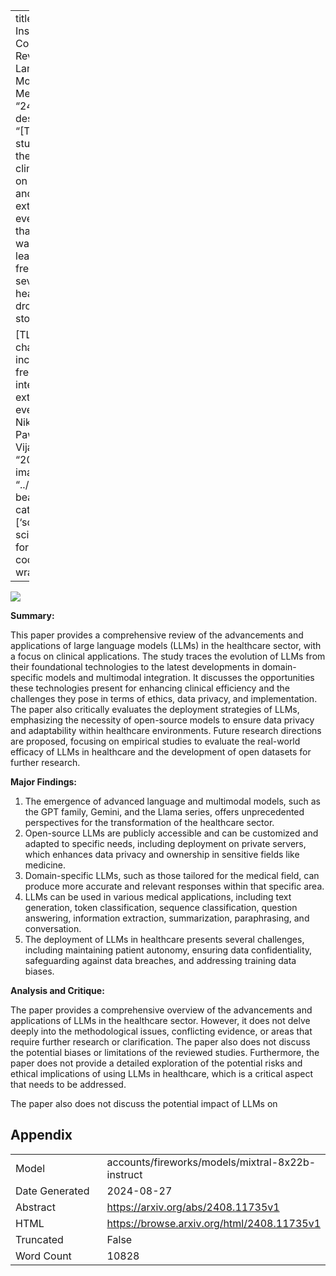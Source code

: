 
---
title: "Clinical Insights: A Comprehensive Review of Language Models in Medicine"
id: "2408.11735v1"
description: "[TEXT] The study examines the impact of climate change on the frequency and intensity of extreme weather events, finding that global warming is leading to more frequent and severe heatwaves, droughts, and storms.

[TL;DR] Climate change increases frequency and intensity of extreme weather events."
author: Nikita Neveditsin, Pawan Lingras, Vijay Mago
date: "2024-08-21"
image: "../../../bayesian-beagle.png"
categories: ['social-sciences']
format:
  html:
    code-overflow: wrap
---

![](../../../bayesian-beagle.png)

**Summary:**

This paper provides a comprehensive review of the advancements and applications of large language models (LLMs) in the healthcare sector, with a focus on clinical applications. The study traces the evolution of LLMs from their foundational technologies to the latest developments in domain-specific models and multimodal integration. It discusses the opportunities these technologies present for enhancing clinical efficiency and the challenges they pose in terms of ethics, data privacy, and implementation. The paper also critically evaluates the deployment strategies of LLMs, emphasizing the necessity of open-source models to ensure data privacy and adaptability within healthcare environments. Future research directions are proposed, focusing on empirical studies to evaluate the real-world efficacy of LLMs in healthcare and the development of open datasets for further research.

**Major Findings:**

1. The emergence of advanced language and multimodal models, such as the GPT family, Gemini, and the Llama series, offers unprecedented perspectives for the transformation of the healthcare sector.
2. Open-source LLMs are publicly accessible and can be customized and adapted to specific needs, including deployment on private servers, which enhances data privacy and ownership in sensitive fields like medicine.
3. Domain-specific LLMs, such as those tailored for the medical field, can produce more accurate and relevant responses within that specific area.
4. LLMs can be used in various medical applications, including text generation, token classification, sequence classification, question answering, information extraction, summarization, paraphrasing, and conversation.
5. The deployment of LLMs in healthcare presents several challenges, including maintaining patient autonomy, ensuring data confidentiality, safeguarding against data breaches, and addressing training data biases.

**Analysis and Critique:**

The paper provides a comprehensive overview of the advancements and applications of LLMs in the healthcare sector. However, it does not delve deeply into the methodological issues, conflicting evidence, or areas that require further research or clarification. The paper also does not discuss the potential biases or limitations of the reviewed studies. Furthermore, the paper does not provide a detailed exploration of the potential risks and ethical implications of using LLMs in healthcare, which is a critical aspect that needs to be addressed.

The paper also does not discuss the potential impact of LLMs on

## Appendix

|          |          |
|----------|----------|
| Model     | accounts/fireworks/models/mixtral-8x22b-instruct       |
| Date Generated     | 2024-08-27       |
| Abstract | [https://arxiv.org/abs/2408.11735v1](https://arxiv.org/abs/2408.11735v1)        |
| HTML     | [https://browse.arxiv.org/html/2408.11735v1](https://browse.arxiv.org/html/2408.11735v1)       |
| Truncated       | False       |
| Word Count       | 10828       |